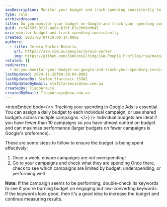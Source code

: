 ```yaml
---
seoDescription: Monitor your budget and track spending consistently to optimize Google Ads campaigns and maximize ROI.
type: rule
archivedreason:
title: Do you monitor your budget on Google and track your spending consistently?
guid: ecf4759f-0f17-4a0e-b19f-b7e2bb9ddb45
uri: monitor-budget-and-track-spending-consistently
created: 2021-02-04T19:00:14.000Z
authors:
  - title: Jerwin Parker Roberto
    url: https://ssw.com.au/people/jerwin-parker
    img: https://github.com/SSWConsulting/SSW.People.Profiles/raw/main/Jerwin-Parker/Images/Jerwin-Parker-Profile.jpg
related: []
redirects:
  - do-you-monitor-your-budget-on-google-and-track-your-spending-consistently
lastUpdated: 2024-11-28T04:38:04.000Z
lastUpdatedBy: Stefan Starcevic [SSW]
lastUpdatedByEmail: stefstarcevic@ssw.com.au
createdBy: TiagoAraujo
createdByEmail: TiagoAraujo@ssw.com.au
---
```


<introEmbed
  body={<>
Tracking your spending in Google Ads is essential. You can assign a daily budget to each individual campaign, or use shared budgets across multiple campaigns.
  </>}
/>
Individual budgets are ideal if you have fewer than 10 campaigns so you have utmost control on budget and can maximise performance (larger budgets on fewer campaigns is Google's preference).

These are some steps to follow to ensure the budget is being spent effectively:

1. Once a week, ensure campaigns are not overspending!
2. Go to your campaigns and check what they are spending
   Once there, check to see which campaigns are limited by budget, underspending, or performing well

**Note:** If the campaign seems to be performing, double-check its keywords to see if you're burning budget on engaging but low-converting keywords. If the keywords look good, then it's a good idea to increase the budget and continue measuring results.

